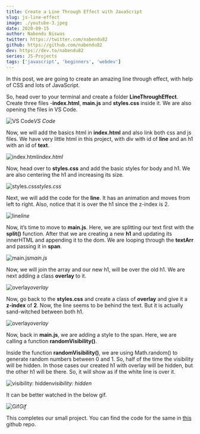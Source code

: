 ```yaml
---
title: Create a Line Through Effect with JavaScript
slug: js-line-effect
image: ./youtube-3.jpeg
date: 2020-09-15
author: Nabendu Biswas
twitter: https://twitter.com/nabendu82
github: https://github.com/nabendu82
dev: https://dev.to/nabendu82
series: JS-Projects
tags: ['javascript', 'beginners', 'webdev']
---
```


In this post, we are going to create an amazing line through effect, with help of CSS and lots of JavaScript.

So, head over to your terminal and create a folder **LineThroughEffect**. Create three files -**index.html**, **main.js** and **styles.css** inside it. We are also opening the files in VS Code.

![VS Code](https://ik.imagekit.io/thewebdev/JS-Projects/Line-through-effect/1_EvJJ7KZjQ.png)*VS Code*

Now, we will add the basics html in **index.html** and also link both css and js files. We have very little html in this project, with div with id of **line** and an h1 with an id of **text**.

![index.html](https://ik.imagekit.io/thewebdev/JS-Projects/Line-through-effect/2_hvIZsQv9HH.png)*index.html*

Now, head over to **styles.css** and add the basic styles for body and h1. We are also centering the h1 and increasing its size.

![styles.css](https://ik.imagekit.io/thewebdev/JS-Projects/Line-through-effect/3_B6AQ_A3wO0.png)*styles.css*

Next, we will add the code for the **line**. It has an animation and moves from left to right. Also, notice that it is over the h1 since the z-index is 2.

![line](https://ik.imagekit.io/thewebdev/JS-Projects/Line-through-effect/4_C7mwUXippX.png)*line*

Now, it’s time to move to **main.js**. Here, we are splitting our text first with the **split()** function. After that we are creating a new **h1** and updating its innerHTML and appending it to the dom. We are looping through the **textArr** and passing it in **span**.

![main.js](https://ik.imagekit.io/thewebdev/JS-Projects/Line-through-effect/5_OA0J0w6TiU.png)*main.js*

Now, we will join the array and our new h1, will be over the old h1. We are next adding a class **overlay** to it.

![overlay](https://ik.imagekit.io/thewebdev/JS-Projects/Line-through-effect/6_fSZimTyDit.png)*overlay*

Now, go back to the **styles.css** and create a class of **overlay** and give it a **z-index** of **2**. Now, the line seems to be behind the text. But it is actually sand-witched between both h1.

![overlay](https://ik.imagekit.io/thewebdev/JS-Projects/Line-through-effect/7_1onlnibsgB.png)*overlay*

Now, back in **main.js**, we are adding a style to the span. Here, we are calling a function **randomVisibility()**.

Inside the function **randomVisibility()**, we are using Math.random() to generate random numbers between 0 and 1. So, half of the time the visibility will be hidden. In those cases our created h1 with overlay will be hidden, but the other h1 will be there. So, it will show as if the white line is over it.

![visibility: hidden](https://ik.imagekit.io/thewebdev/JS-Projects/Line-through-effect/8_EmG8EAZ6x_.png)*visibility: hidden*

It can be better watched in the below gif.

![Gif](https://ik.imagekit.io/thewebdev/JS-Projects/Line-through-effect/9_5b-SLATEv.gif)*Gif*

This completes our small project. You can find the code for the same in [this](https://github.com/nabendu82/LineThroughEffect) github repo.

